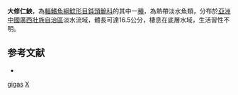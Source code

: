 {{Speciesbox
| taxon = Xiurenbagrus gigas
| binomial_authority = [[Zhao|Zhao]], [[Lan|Lan]] & [[Zhang|Zhang]], 2004
| status = NE
| status_system = IUCN3.1
}}
'''大修仁䱀'''，為[[輻鰭魚綱|輻鰭魚綱]][[鯰形目|鯰形目]][[鈍頭鮠科|鈍頭鮠科]]的其中一[[種|種]]，為熱帶淡水魚類，分布於[[亞洲|亞洲]][[中國|中國]][[廣西壯族自治區|廣西壯族自治區]]淡水流域，體長可達16.5公分，棲息在底層水域，生活習性不明。

==参考文献==
*{{FishBase_species|genus=Xiurenbagrus|species=gigas|year=2015|month=4}}

{{Taxonbar}}
[[Category:修仁䱀屬|gigas]]
[[Category:2004年描述的鱼类|X]]